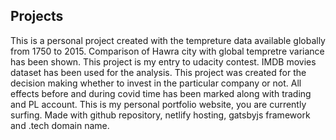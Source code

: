 ## Projects

<ProjectCard title="Global Weather Trend" link="https://github.com/mrburnwal/Global-Weather-Trend" bg="linear-gradient(to right, #D4145A 0%, #FBB03B 100%)">
This is a personal project created with the tempreture data available globally from 1750 to 2015. Comparison of Hawra city with global tempretre variance has been shown.
</ProjectCard>

<ProjectCard title="Investigate-a-Dataset" link="https://github.com/mrburnwal/Investigate-a-Dataset" bg="linear-gradient(to right, #D4145A 0%, #FBB03B 100%)">
This project is my entry to udacity contest. IMDB movies dataset has been used for the analysis.
</ProjectCard>

<ProjectCard title="KPR Mill Analysis" link="https://github.com/mrburnwal/KPR-Mill-Analysis" bg="linear-gradient(to right, #D4145A 0%, #FBB03B 100%)">
This project was created for the decision making whether to invest in the particular company or not. All effects before and during covid time has been marked along with trading and PL account.
</ProjectCard>

<ProjectCard title="Personal Portfolio" link="https://github.com/mrburnwal/mrburnwal-portfolio" bg="linear-gradient(to right, #D4145A 0%, #FBB03B 100%)">
This is my personal portfolio website, you are currently surfing. Made with github repository, netlify hosting, gatsbyjs framework and .tech domain name.
</ProjectCard>
